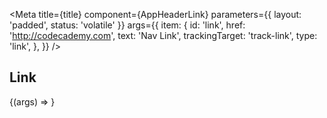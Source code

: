 
<Meta
  title={title}
  component={AppHeaderLink}
  parameters={{ layout: 'padded', status: 'volatile' }}
  args={{
    item: {
      id: 'link',
      href: 'http://codecademy.com',
      text: 'Nav Link',
      trackingTarget: 'track-link',
      type: 'link',
    },
  }}
/>

<Props of={AppHeaderLink} />

## Link

<Canvas>
  <Story name="AppHeaderLink">{(args) => <AppHeaderLink {...args} />}</Story>
</Canvas>
